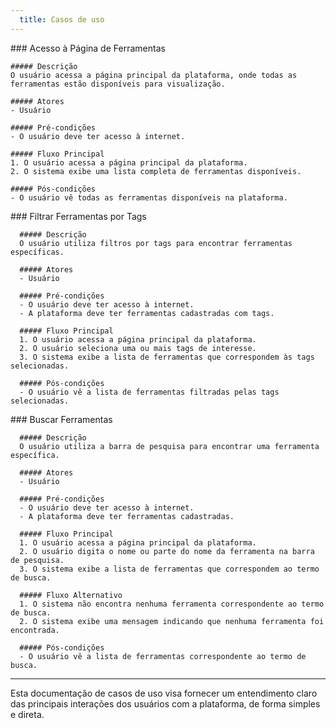```yaml
---
  title: Casos de uso
---
```



<Tabs>
  <TabItem label="Caso de Uso 1" icon="open-book">
    ### Acesso à Página de Ferramentas

    ##### Descrição
    O usuário acessa a página principal da plataforma, onde todas as ferramentas estão disponíveis para visualização.

    ##### Atores
    - Usuário

    ##### Pré-condições
    - O usuário deve ter acesso à internet.

    ##### Fluxo Principal
    1. O usuário acessa a página principal da plataforma.
    2. O sistema exibe uma lista completa de ferramentas disponíveis.

    ##### Pós-condições
    - O usuário vê todas as ferramentas disponíveis na plataforma.
  </TabItem>
  <TabItem label="Caso de Uso 2" icon="open-book">
      ### Filtrar Ferramentas por Tags

      ##### Descrição
      O usuário utiliza filtros por tags para encontrar ferramentas específicas.

      ##### Atores
      - Usuário

      ##### Pré-condições
      - O usuário deve ter acesso à internet.
      - A plataforma deve ter ferramentas cadastradas com tags.

      ##### Fluxo Principal
      1. O usuário acessa a página principal da plataforma.
      2. O usuário seleciona uma ou mais tags de interesse.
      3. O sistema exibe a lista de ferramentas que correspondem às tags selecionadas.

      ##### Pós-condições
      - O usuário vê a lista de ferramentas filtradas pelas tags selecionadas.
  </TabItem>

  <TabItem label="Caso de Uso 3" icon="open-book">
      ### Buscar Ferramentas

      ##### Descrição
      O usuário utiliza a barra de pesquisa para encontrar uma ferramenta específica.

      ##### Atores
      - Usuário

      ##### Pré-condições
      - O usuário deve ter acesso à internet.
      - A plataforma deve ter ferramentas cadastradas.

      ##### Fluxo Principal
      1. O usuário acessa a página principal da plataforma.
      2. O usuário digita o nome ou parte do nome da ferramenta na barra de pesquisa.
      3. O sistema exibe a lista de ferramentas que correspondem ao termo de busca.

      ##### Fluxo Alternativo
      1. O sistema não encontra nenhuma ferramenta correspondente ao termo de busca.
      2. O sistema exibe uma mensagem indicando que nenhuma ferramenta foi encontrada.

      ##### Pós-condições
      - O usuário vê a lista de ferramentas correspondente ao termo de busca.
  </TabItem>

</Tabs>

---

Esta documentação de casos de uso visa fornecer um entendimento claro das principais interações dos usuários com a plataforma, de forma simples e direta.